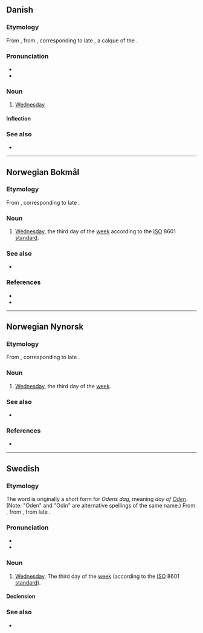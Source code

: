 ==Danish==
{{wikipedia|lang=da}}

===Etymology===
From {{der|da|gmq-oda|othænsdagh}}, from {{der|da|non|óðinsdagr}}, corresponding to late {{der|da|gem-pro|*Wōdanas dagaz}}, a calque of the {{cog|la|dies Mercurii||Wednesday}}.

===Pronunciation===
* {{IPA|/ɔnsda/|lang=da}}
* {{rhymes|a|lang=da}}

===Noun===
{{da-noun|en|e}}

# [[Wednesday]]

====Inflection====
{{da-noun-infl|en|e}}

===See also===
* {{list:days of the week/da}}

----

==Norwegian Bokmål==
{{wikipedia|lang=no}}

===Etymology===
From {{der|nb|non|óðinsdagr||Odin's day}}, corresponding to late {{der|nb|gem-pro|*Wōdanas dagaz}}.

===Noun===
{{nb-noun-m1}}

# [[Wednesday]], the third day of the [[week]] according to the [[ISO]] 8601 [[standard]].

===See also===
* {{list:days of the week/nb}}

===References===
* {{R:The Bokmål Dictionary}}
* {{R:NAOB}}
----

==Norwegian Nynorsk==
{{wikipedia|lang=nn}}

===Etymology===
From {{der|nn|non|óðinsdagr||Odin's day}}, corresponding to late {{der|nn|gem-pro|*Wōdanas dagaz}}.

===Noun===
{{nn-noun-m1}}

# [[Wednesday]], the third day of the [[week]].

===See also===
* {{list:days of the week/nn}}

===References===
* {{R:The Nynorsk Dictionary}}

----

==Swedish==

===Etymology===
The word is originally a short form for ''Odens dag'', meaning ''day of [[w:Odin|Oden]]''. (Note: "Oden" and "Odin" are alternative spellings of the same name.) From {{der|sv|gmq-osw|oþinsdagher}}, from {{der|sv|non|óðinsdagr||Odin's day}}, from late {{der|sv|gem-pro|*Wōdanas dagaz}}.

===Pronunciation===
* {{IPA|/ˈʊnsdɑːɡ/|/ˈʊnsda/|lang=sv}}
* {{audio|Sv-onsdag.ogg|audio|lang=sv}}

===Noun===
{{sv-noun|c}}

# [[Wednesday]]. The third day of the [[week]] (according to the [[ISO]] 8601 [[standard]]).

====Declension====
{{sv-infl-noun-c-ar}}

===See also===
* {{list:days of the week/sv}}